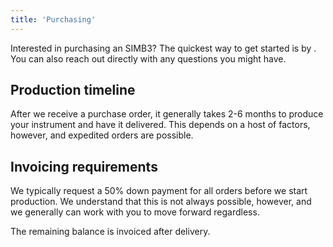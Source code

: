 ```yaml
---
title: 'Purchasing'
---
```


Interested in purchasing an SIMB3? The quickest way to get started is by <span class='text-accent1 cursor-pointer'></span>. You can also <Link href='/contact'>reach out directly</Link> with any questions you might have.

## Production timeline

After we receive a purchase order, it generally takes 2-6 months to produce your instrument and have it delivered. This depends on a host of factors, however, and expedited orders are possible. 



## Invoicing requirements
We typically request a 50% down payment for all orders before we start production. We understand that this is not always possible, however, and we generally can work with you to move forward regardless. 

The remaining balance is invoiced after delivery.